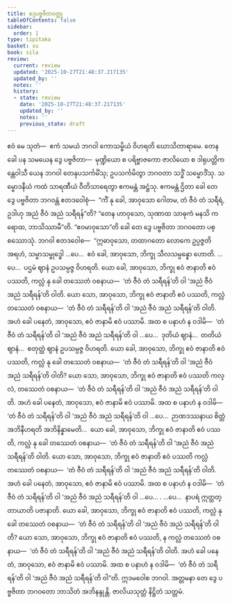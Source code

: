 ```yaml
---
title: ဒွေပဗ္ဗဇိတဝတ္ထု
tableOfContents: false
sidebar:
  order: 1
type: tipitaka
basket: su
book: sila
review:
  current: review
  updated: '2025-10-27T21:48:37.217135'
  updated_by: ''
  notes: ''
  history:
  - state: review
    date: '2025-10-27T21:48:37.217135'
    updated_by: ''
    notes: ''
    previous_state: draft
---
```



<ReviewStatus review={frontmatter.review} showDetails={true} />

<HypothesisAnnotation frontmatter={frontmatter} />

<DynamicBreadcrumb />

<Division number="378" book="sila" e="ch" v="6" p="151">

<Paragraph number="624" book="sila">
ဧဝံ မေ သုတံ—  ဧကံ သမယံ ဘဂဝါ ကောသမ္ဗိယံ ဝိဟရတိ ဃောသိတာရာမေ. တေန ခေါ ပန သမယေန ဒွေ ပဗ္ဗဇိတာ—  မုဏ္ဍိယော စ ပရိဗ္ဗာဇကော ဇာလိယော စ ဒါရုပတ္တိကန္တေဝါသီ ယေန ဘဂဝါ တေနုပသင်္ကမိံသု; ဥပသင်္ကမိတွာ ဘဂဝတာ သဒ္ဓိံ သမ္မောဒိံသု. သမ္မောဒနီယံ ကထံ သာရဏီယံ ဝီတိသာရေတွာ ဧကမန္တံ အဋ္ဌံသု. ဧကမန္တံ ဌိတာ ခေါ တေ ဒွေ ပဗ္ဗဇိတာ ဘဂဝန္တံ ဧတဒဝေါစုံ—  “ကိံ နု ခေါ, အာဝုသော ဂေါတမ, တံ ဇီဝံ တံ သရီရံ, ဥဒါဟု အညံ ဇီဝံ အညံ သရီရန်”တိ?
</Paragraph>

</Division>
<Division number="379" book="sila" e="ch" v="6" p="151">

<Paragraph number="625" book="sila">
“တေန ဟာဝုသော, သုဏာထ သာဓုကံ မနသိ ကရောထ, ဘာသိဿာမီ”တိ. “ဧဝမာဝုသော”တိ ခေါ တေ ဒွေ ပဗ္ဗဇိတာ ဘဂဝတော ပစ္စဿောသုံ. ဘဂဝါ ဧတဒဝေါစ—  “ဣဓာဝုသော, တထာဂတော လောကေ ဥပ္ပဇ္ဇတိ အရဟံ, သမ္မာသမ္ဗုဒ္ဓေါ …ပေ…  ဧဝံ ခေါ, အာဝုသော, ဘိက္ခု သီလသမ္ပန္နော ဟောတိ.
</Paragraph>

<Paragraph number="626" book="sila">
…ပေ…  ပဌမံ ဈာနံ ဥပသမ္ပဇ္ဇ ဝိဟရတိ. ယော ခေါ, အာဝုသော, ဘိက္ခု ဧဝံ ဇာနာတိ ဧဝံ ပဿတိ, ကလ္လံ နု ခေါ တဿေတံ ဝစနာယ—  ‘တံ ဇီဝံ တံ သရီရန်’တိ ဝါ ‘အညံ ဇီဝံ အညံ သရီရန်’တိ ဝါတိ. ယော သော, အာဝုသော, ဘိက္ခု ဧဝံ ဇာနာတိ ဧဝံ ပဿတိ, ကလ္လံ တဿေတံ ဝစနာယ—  ‘တံ ဇီဝံ တံ သရီရန်’တိ ဝါ ‘အညံ ဇီဝံ အညံ သရီရန်’တိ ဝါတိ. အဟံ ခေါ ပနေတံ, အာဝုသော, ဧဝံ ဇာနာမိ ဧဝံ ပဿာမိ. အထ စ ပနာဟံ န ဝဒါမိ—  ‘တံ ဇီဝံ တံ သရီရန်’တိ ဝါ ‘အညံ ဇီဝံ အညံ သရီရန်’တိ ဝါ …ပေ…  ဒုတိယံ ဈာနံ…  တတိယံ ဈာနံ…  စတုတ္ထံ ဈာနံ ဥပသမ္ပဇ္ဇ ဝိဟရတိ. ယော ခေါ, အာဝုသော, ဘိက္ခု ဧဝံ ဇာနာတိ ဧဝံ ပဿတိ, ကလ္လံ နု ခေါ တဿေတံ ဝစနာယ—  ‘တံ ဇီဝံ တံ သရီရန်’တိ ဝါ ‘အညံ ဇီဝံ အညံ သရီရန်’တိ ဝါတိ? ယော သော, အာဝုသော, ဘိက္ခု ဧဝံ ဇာနာတိ ဧဝံ ပဿတိ ကလ္လံ, တဿေတံ ဝစနာယ—  ‘တံ ဇီဝံ တံ သရီရန်’တိ ဝါ ‘အညံ ဇီဝံ အညံ သရီရန်’တိ ဝါတိ. အဟံ ခေါ ပနေတံ, အာဝုသော, ဧဝံ ဇာနာမိ ဧဝံ ပဿာမိ. အထ စ ပနာဟံ န ဝဒါမိ—  ‘တံ ဇီဝံ တံ သရီရန်’တိ ဝါ ‘အညံ ဇီဝံ အညံ သရီရန်’တိ ဝါ …ပေ…  ဉာဏဒဿနာယ စိတ္တံ အဘိနီဟရတိ အဘိနိန္နာမေတိ…  ယော ခေါ, အာဝုသော, ဘိက္ခု ဧဝံ ဇာနာတိ ဧဝံ ပဿတိ, ကလ္လံ နု ခေါ တဿေတံ ဝစနာယ—  ‘တံ ဇီဝံ တံ သရီရန်’တိ ဝါ ‘အညံ ဇီဝံ အညံ သရီရန်’တိ ဝါတိ. ယော သော, အာဝုသော, ဘိက္ခု ဧဝံ ဇာနာတိ ဧဝံ ပဿတိ ကလ္လံ တဿေတံ ဝစနာယ—  ‘တံ ဇီဝံ တံ သရီရန်’တိ ဝါ ‘အညံ ဇီဝံ အညံ သရီရန်’တိ ဝါတိ. အဟံ ခေါ ပနေတံ, အာဝုသော, ဧဝံ ဇာနာမိ ဧဝံ ပဿာမိ. အထ စ ပနာဟံ န ဝဒါမိ—  ‘တံ ဇီဝံ တံ သရီရန်’တိ ဝါ ‘အညံ ဇီဝံ အညံ သရီရန်’တိ ဝါ …ပေ… .
</Paragraph>

</Division>
<Division number="380" book="sila" e="ch" v="6" p="152">

<Paragraph number="627" book="sila">
…ပေ…  နာပရံ ဣတ္ထတ္တာယာတိ ပဇာနာတိ. ယော ခေါ, အာဝုသော, ဘိက္ခု ဧဝံ ဇာနာတိ ဧဝံ ပဿတိ, ကလ္လံ နု ခေါ တဿေတံ ဝစနာယ—  ‘တံ ဇီဝံ တံ သရီရန်’တိ ဝါ ‘အညံ ဇီဝံ အညံ သရီရန်’တိ ဝါတိ? ယော သော, အာဝုသော, ဘိက္ခု ဧဝံ ဇာနာတိ ဧဝံ ပဿတိ, န ကလ္လံ တဿေတံ ဝစနာယ—  ‘တံ ဇီဝံ တံ သရီရန်’တိ ဝါ ‘အညံ ဇီဝံ အညံ သရီရန်’တိ ဝါတိ. အဟံ ခေါ ပနေတံ, အာဝုသော, ဧဝံ ဇာနာမိ ဧဝံ ပဿာမိ. အထ စ ပနာဟံ န ဝဒါမိ—  ‘တံ ဇီဝံ တံ သရီရန်’တိ ဝါ ‘အညံ ဇီဝံ အညံ သရီရန်’တိ ဝါ”တိ.
</Paragraph>

<Paragraph number="628" book="sila">
ဣဒမဝေါစ ဘဂဝါ. အတ္တမနာ တေ ဒွေ ပဗ္ဗဇိတာ ဘဂဝတော ဘာသိတံ အဘိနန္ဒုန္တိ.

</Paragraph>
</Division>

<Paragraph number="629" type="center" book="sila">
ဇာလိယသုတ္တံ နိဋ္ဌိတံ သတ္တမံ.
</Paragraph>